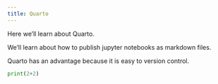 ```yaml
---
title: Quarto
---
```


Here we'll learn about Quarto. 

We'll learn about how to publish jupyter notebooks as markdown files.

Quarto has an advantage because it is easy to version control.


```python
print(2+2)
```

